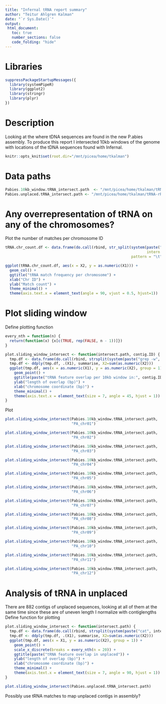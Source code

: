 ```yaml
---
title: "Infernal tRNA report summary"
author: "Teitur Ahlgren Kalman"
date: "`r Sys.Date()`"
output:
 html_document:
   toc: true
   number_sections: false
   code_folding: "hide"
---
```

# Libraries 

````r
suppressPackageStartupMessages({
  library(systemPipeR)
  library(ggplot2)
  library(stringr)
  library(plyr)
})
````

# Description
Looking at the where tDNA sequences are found in the new P.abies assembly.
To produce this report I intersected 10kb windows of the genome with locations 
of the tDNA sequences found with Infernal.
```r
knitr::opts_knit$set(root.dir="/mnt/picea/home/tkalman")
```
# Data paths

````r
Pabies.10kb_window.tRNA_intersect.path  <- "/mnt/picea/home/tkalman/tRNA-rRNA/tRNA_seq/data/intersect/Pabies.10000bp-windows.bed.bedtools-intersect.tRNA-id90.cmsearch.sorted.bed.tsv"
Pabies.unplaced.tRNA_intersect.path <- "/mnt/picea/home/tkalman/tRNA-rRNA/tRNA_seq/data/intersect/unplaced_contiglengths.bed.bedtools-intersect.tRNA-id90.cmsearch.sorted.bed.tsv"
````

# Any overrepresentation of tRNA on any of the chromosomes?
Plot the number of matches per chromosome ID

````r
tRNA.chr_count.df <- data.frame(do.call(rbind, str_split(system(paste("awk '{if ($10 > 0) print $1}'", Pabies.10kb_window.tRNA_intersect.path, "| sort | uniq -c | awk '{print $1\"\t\"$2}'"),
                                                                intern = TRUE), 
                                                         pattern = "\t")))

ggplot(tRNA.chr_count.df, aes(x = X2, y = as.numeric(X1))) +
  geom_col() +
  ggtitle("tRNA match frequency per chromosome") +
  xlab("Chr ID") +
  ylab("Match count") +
  theme_minimal() +
  theme(axis.text.x = element_text(angle = 90, vjust = 0.5, hjust=1))
````

# Plot sliding window
Define plotting function

````r
every_nth = function(n) {
  return(function(x) {x[c(TRUE, rep(FALSE, n - 1))]})
}

plot.sliding_window_intersect <- function(intersect.path, contig.ID) {
  tmp.df <- data.frame(do.call(rbind, strsplit(system(paste("grep -w", contig.ID, intersect.path, "| awk '{print $3\"\t\"$10}'"), intern = TRUE), "\t")))
  tmp.df <- ddply(tmp.df, .(X1), summarise, X2=sum(as.numeric(X2)))
  ggplot(tmp.df, aes(x = as.numeric(X1), y = as.numeric(X2), group = 1)) +
    geom_point() +
    ggtitle(paste("tRNA feature overlap per 10kb window in:", contig.ID)) +
    ylab("length of overlap (bp)") +
    xlab("chromosome coordinate (bp)") +
    theme_minimal() +
    theme(axis.text.x = element_text(size = 7, angle = 45, hjust = 1))
}
````

Plot

````r
plot.sliding_window_intersect(Pabies.10kb_window.tRNA_intersect.path,
                              "PA_chr01")

plot.sliding_window_intersect(Pabies.10kb_window.tRNA_intersect.path,
                              "PA_chr02")

plot.sliding_window_intersect(Pabies.10kb_window.tRNA_intersect.path,
                              "PA_chr03")

plot.sliding_window_intersect(Pabies.10kb_window.tRNA_intersect.path,
                              "PA_chr04")

plot.sliding_window_intersect(Pabies.10kb_window.tRNA_intersect.path,
                              "PA_chr05")

plot.sliding_window_intersect(Pabies.10kb_window.tRNA_intersect.path,
                              "PA_chr06")

plot.sliding_window_intersect(Pabies.10kb_window.tRNA_intersect.path,
                              "PA_chr07")

plot.sliding_window_intersect(Pabies.10kb_window.tRNA_intersect.path,
                              "PA_chr08")

plot.sliding_window_intersect(Pabies.10kb_window.tRNA_intersect.path,
                              "PA_chr09")

plot.sliding_window_intersect(Pabies.10kb_window.tRNA_intersect.path,
                              "PA_chr10")

plot.sliding_window_intersect(Pabies.10kb_window.tRNA_intersect.path,
                              "PA_chr11")

plot.sliding_window_intersect(Pabies.10kb_window.tRNA_intersect.path,
                              "PA_chr12")
````

# Analysis of tRNA in unplaced
There are 882 contigs of unplaced sequences, looking at all of them at the same time
since these are of uneven length I normalize with contiglengths
Define function for plotting

````r
plot.sliding_window_intersect <- function(intersect.path) {
  tmp.df <- data.frame(do.call(rbind, strsplit(system(paste("cat", intersect.path, "| awk '{print $1\"\t\"$10}'"), intern = TRUE), "\t")))
  tmp.df <- ddply(tmp.df, .(X1), summarise, X2=sum(as.numeric(X2)))
  ggplot(tmp.df, aes(x = X1, y = as.numeric(X2), group = 1)) +
    geom_point() +
    scale_x_discrete(breaks = every_nth(n = 20)) +
    ggtitle(paste("tRNA feature overlap in unplaced")) +
    ylab("length of overlap (bp)") +
    xlab("chromosome coordinate (bp)") +
    theme_minimal() +
    theme(axis.text.x = element_text(size = 7, angle = 90, hjust = 1))
}

plot.sliding_window_intersect(Pabies.unplaced.tRNA_intersect.path)
````

Possibly use tRNA matches to map unplaced contigs in assembly?
